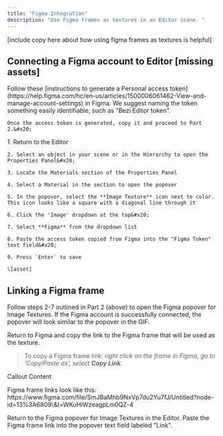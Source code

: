 ```yaml
---
title: "Figma Integration"
description: "Use Figma frames as textures in an Editor scene. "
---
```


\[include copy here about how using figma frames as textures is helpful]

## Connecting a Figma account to Editor \[missing assets]

<Steps>
  <Step title="Generate the Figma token">
    Follow these [instructions to generate a Personal access token](https://help.figma.com/hc/en-us/articles/1500006061462-View-and-manage-account-settings) in Figma. We suggest naming the token something easily identifiable, such as "Bezi Editor token".&#x20;

    Once the access token is generated, copy it and proceed to Part 2.&#x20;
  </Step>

  <Step title="Set-up the Figma token in the Editor">
    1. Return to the Editor

    2. Select an object in your scene or in the Hierarchy to open the Properties Panel&#x20;

    3. Locate the Materials section of the Properties Panel

    4. Select a Material in the section to open the popover

    5. In the popover, select the **Image Texture** icon next to color. This icon looks like a square with a diagonal line through it

    6. Click the 'Image' dropdown at the top&#x20;

    7. Select **Figma** from the dropdown list

    8. Paste the access token copied from Figma into the "Figma Token" text field&#x20;

    9. Press `Enter` to save

    \[asset]
  </Step>
</Steps>

## Linking a Figma frame

Follow steps 2-7 outlined in Part 2 (above) to open the Figma popover for Image Textures. If the Figma account is successfully connected, the popover will look similar to the popover in the GIF.&#x20;

Return to Figma and copy the link to the Figma frame that will be used as the texture.&#x20;

> To copy a Figma frame link: *right click on the frame in Figma, go to 'Copy/Paste as', select **Copy Link***.

<Info>
  Callout Content
</Info>

>

<Info>
  Figma frame links look like this: https://www.figma.com/file/SmJBaMhb9NxVp7du2Yu7fJ/Untitled?node-id=13%3A6809\&t=WKuHiWzeagpLm0QZ-4
</Info>

Return to the Figma popover for Image Textures in the Editor. Paste the Figma frame link into the popover text field labeled "Link".